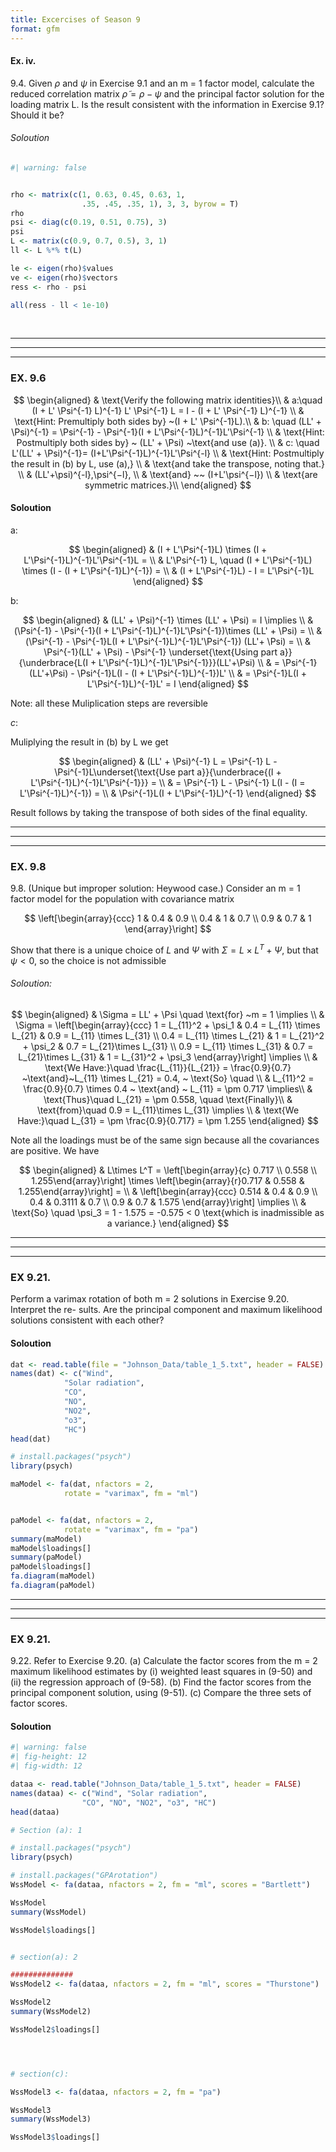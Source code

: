 ```yaml
---
title: Excercises of Season 9
format: gfm
---
```



#### Ex. iv. 

9.4. Given $\rho$ and $\psi$ in Exercise 9.1 and an m = 1 factor model, calculate the reduced
correlation matrix $\tilde{\rho} = \rho - \psi$ and the principal factor solution for the loading matrix L.
Is the result consistent with the information in Exercise 9.1? Should it be?

###### Soloution

```r
#| warning: false


rho <- matrix(c(1, 0.63, 0.45, 0.63, 1, 
                .35, .45, .35, 1), 3, 3, byrow = T)
rho
psi <- diag(c(0.19, 0.51, 0.75), 3)
psi
L <- matrix(c(0.9, 0.7, 0.5), 3, 1)
ll <- L %*% t(L)

le <- eigen(rho)$values
ve <- eigen(rho)$vectors
ress <- rho - psi

all(ress - ll < 1e-10)

```


<br>

***
***
***


### EX. 9.6 




$$
\begin{aligned}
& \text{Verify the following matrix identities}\\
& a:\quad (I + L' \Psi^{-1} L)^{-1} L' \Psi^{-1} L = I - (I + L' \Psi^{-1} L)^{-1} \\
& \text{Hint: Premultiply both sides by} ~(I + L' \Psi^{-1}L).\\
& b: \quad  (LL' +  \Psi)^{-1} =  \Psi^{-1} -  \Psi^{-1}(I +  L'\Psi^{-1}L)^{-1}L'\Psi^{-1} \\
& \text{Hint: Postmultiply both sides by} ~ (LL' + \Psi) ~\text{and use (a)}. \\
& c: \quad L'(LL' + \Psi)^{-1}= (I+L'\Psi^{-1}L)^{-1}L'\Psi^{-l} \\
& \text{Hint: Postmultiply the result in (b) by L, use (a),} \\
& \text{and take the transpose, noting that.} \\
& (LL'+\psi)^{-l},\psi^{−l}, \\
& \text{and} ~~ (I+L'\psi^{−l}) \\
& \text{are symmetric matrices.}\\
\end{aligned}
$$






#### Soloution 





a: 

$$
\begin{aligned}
& (I + L'\Psi^{-1}L) \times (I + L'\Psi^{-1}L)^{-1}L'\Psi^{-1}L = \\
& L'\Psi^{-1} L, \quad (I + L'\Psi^{-1}L) \times (I - (I + L'\Psi^{-1}L)^{-1}) = \\
& (I + L'\Psi^{-1}L) - I = L'\Psi^{-1}L
\end{aligned}
$$






b: 

$$
\begin{aligned}
& (LL' + \Psi)^{-1} \times (LL' + \Psi)   = I \implies \\
& (\Psi^{-1} -  \Psi^{-1}(I +  L'\Psi^{-1}L)^{-1}L'\Psi^{-1})\times (LL' + \Psi) = \\ 
& (\Psi^{-1} - \Psi^{-1}L(I + L'\Psi^{-1}L)^{-1}L'\Psi^{-1}) (LL'+ \Psi) = \\
& \Psi^{-1}(LL' + \Psi) - \Psi^{-1} \underset{\text{Using part a}}{\underbrace{L(I + L'\Psi^{-1}L)^{-1}L'\Psi^{-1}}}(LL'+\Psi) \\
& = \Psi^{-1}(LL'+\Psi) - \Psi^{-1}L(I - (I + L'\Psi^{-1}L)^{-1})L' \\
& = \Psi^{-1}L(I + L'\Psi^{-1}L)^{-1}L' = I
\end{aligned}
$$





Note: all these Muliplication steps are reversible






*c*: 

Muliplying the result in (b) by L we get 



$$
\begin{aligned}
& (LL' + \Psi)^{-1} L = \Psi^{-1} L - \Psi^{-1}L\underset{\text{Use part a}}{\underbrace{(I + L'\Psi^{-1}L)^{-1}L'\Psi^{-1}}} = \\
& = \Psi^{-1} L - \Psi^{-1} L(I - (I = L'\Psi^{-1}L)^{-1}) = \\
& \Psi^{-1}L(I + L'\Psi^{-1}L)^{-1}
\end{aligned}
$$





Result follows by taking the transpose of both sides of the
final equality. 




***
***
***


### EX. 9.8


9.8. (Unique but improper solution: Heywood case.)
Consider an m = 1 factor model for the population with covariance matrix

$$
\left[\begin{array}{ccc}
1 & 0.4 & 0.9 \\
0.4 & 1 & 0.7 \\
0.9 & 0.7 & 1
\end{array}\right]
$$

Show that there is a unique choice of $L$ and $\Psi$ with $\Sigma = L \times L^T + \Psi$, but that $\psi < 0$, 
so the choice is not admissible


###### Soloution: 

$$
\begin{aligned}
& \Sigma = LL' + \Psi \quad \text{for} ~m = 1 \implies \\
& \Sigma = \left[\begin{array}{ccc} 
1 = L_{11}^2 + \psi_1 & 0.4 = L_{11} \times L_{21} & 0.9 = L_{11} \times L_{31} \\
0.4 = L_{11} \times L_{21} &  1 = L_{21}^2 + \psi_2 & 0.7 = L_{21}\times L_{31} \\
0.9 = L_{11} \times L_{31} & 0.7 = L_{21}\times L_{31} & 1 = L_{31}^2 + \psi_3
\end{array}\right] \implies \\
& \text{We Have:}\quad \frac{L_{11}}{L_{21}} = \frac{0.9}{0.7} ~\text{and}~L_{11} \times L_{21} = 0.4, ~ \text{So} \quad \\
& L_{11}^2 = \frac{0.9}{0.7} \times 0.4 ~ \text{and} ~ L_{11} = \pm 0.717 \implies\\
& \text{Thus}\quad L_{21} = \pm 0.558, \quad \text{Finally}\\
& \text{from}\quad 0.9 = L_{11}\times L_{31} \implies \\
& \text{We Have:}\quad L_{31} = \pm \frac{0.9}{0.717} = \pm 1.255
\end{aligned}
$$

Note all the loadings must be of the same sign because all the covariances are positive. We have 

$$
\begin{aligned}
& L\times L^T = \left[\begin{array}{c} 0.717 \\ 0.558 \\ 1.255\end{array}\right] \times \left[\begin{array}{r}0.717 & 0.558 & 1.255\end{array}\right] = \\
& \left[\begin{array}{ccc} 0.514 & 0.4 & 0.9 \\ 0.4 & 0.3111 & 0.7 \\
0.9 & 0.7 & 1.575 \end{array}\right] \implies \\
& \text{So} \quad \psi_3 = 1  - 1.575 = -0.575 < 0 \text{which is inadmissible as a variance.}
\end{aligned}
$$




***
***
***


### EX 9.21. 

Perform a varimax rotation of both m = 2 solutions in Exercise 9.20. Interpret the re-
sults. Are the principal component and maximum likelihood solutions consistent with
each other?



#### Soloution 



```r
dat <- read.table(file = "Johnson_Data/table_1_5.txt", header = FALSE)
names(dat) <- c("Wind", 
            "Solar radiation", 
            "CO", 
            "NO", 
            "NO2", 
            "o3", 
            "HC")
head(dat)

# install.packages("psych")
library(psych)

maModel <- fa(dat, nfactors = 2, 
            rotate = "varimax", fm = "ml")


paModel <- fa(dat, nfactors = 2, 
            rotate = "varimax", fm = "pa")
summary(maModel)
maModel$loadings[]
summary(paModel)
paModel$loadings[]
fa.diagram(maModel)
fa.diagram(paModel)
```



***
***
***



### EX 9.21. 

9.22. Refer to Exercise 9.20.
(a) Calculate the factor scores from the m = 2 maximum likelihood estimates by
(i) weighted least squares in (9-50) and (ii) the regression approach of (9-58).
(b) Find the factor scores from the principal component solution, using (9-51).
(c) Compare the three sets of factor scores.



#### Soloution


```r
#| warning: false
#| fig-height: 12
#| fig-width: 12

dataa <- read.table("Johnson_Data/table_1_5.txt", header = FALSE)
names(dataa) <- c("Wind", "Solar radiation", 
                "CO", "NO", "NO2", "o3", "HC")
head(dataa)

# Section (a): 1

# install.packages("psych")
library(psych)

# install.packages("GPArotation")
WssModel <- fa(dataa, nfactors = 2, fm = "ml", scores = "Bartlett")

WssModel
summary(WssModel)

WssModel$loadings[]


# section(a): 2

##############
WssModel2 <- fa(dataa, nfactors = 2, fm = "ml", scores = "Thurstone")

WssModel2
summary(WssModel2)

WssModel2$loadings[]




# section(c): 

WssModel3 <- fa(dataa, nfactors = 2, fm = "pa")

WssModel3
summary(WssModel3)

WssModel3$loadings[]
```